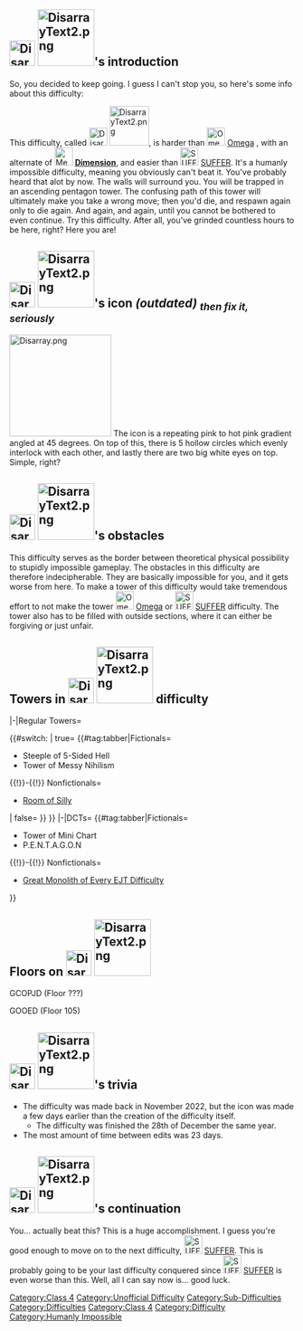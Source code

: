 {{DISPLAYTITLE:<span style="background:linear-gradient(45deg,#FF29D5,#FF0079,#FF29D5); -webkit-background-clip:text !important; -webkit-text-fill-color:transparent;">'''Disarray'''</span>}}{{Humanly Impossible}}
{{Quote (Better Version)|quote=So, I see you've made it to Class 4. You've even gotten to this difficulty. What amount of grass have you touched today? How long have you been trying?

All that just to be here on a difficulty.
That's my question for you. Anyway, you won't make it past here, you've made it too far anyway.
You wouldn't dare to keep moving on.
Alright, you may proceed, but be warned: You're not beating this difficulty.
'''''You have no purpose to be here.'''|quoter=[[File:DisarrayText2.png|100x100px]]}}
<div style="--theme-accent-color:-webkit-linear-gradient(-45deg,#BB1D9E,#CA0063,#BB1D9E)">{{NewDifficultyInfobox|title1=[[File:DisarrayText2.png|100x100px]]|image1=<gallery>
Disarray.png|Current
OldDisarrayDifficultyIcon.png|Old
</gallery>|caption1=You've made it very far, I have to admit, but now it's over.|class=4|type=Sub-Difficulty|previous=[[File:Omega akaTowerRushDifficulty.gif|32x32px]] [[w:c:jtohs-hardest-towers:Omega|Omega]]|altprevious=|next=[[File:SUFFER.png|32x32px]] [[SUFFER]]|altnext=|class_range=|difficulty_range=|decal_id=*Current: [https://create.roblox.com/store/asset/114832625566822/Disarray here]
*Old: [https://create.roblox.com/store/asset/11967923682/Disarray here]|main_difficulty=[[File:Omega akaTowerRushDifficulty.gif|32x32px]] [[w:c:jtohs-hardest-towers:Omega|Omega]]|sub_difficulty(ies)=|chain(s)=Possible D chain (there are so many words of distress that start with D)|official_music(s)=1842559618 - Hijacked (Roblox Audio)|creator(s)=Auserfromrobloxx|full_name=|short_name=Dis|alt_names=Dismay|original_class=|previous_class(es)=|original_type=|previous_type(s)=|original_main_difficulty=|previous_main_difficulty(ies)=|original_official_music=|previous_official_music(s)=|original_creator(s)=|previous_creator(s)=|original_name=|previous_name=|original_full_name=|previous_full_name(s)=|original_short_name=|previous_short_name(s)=|date_added=11/21/22|date_removed=|removal_reason=|revamp_date=|revival_date=|prior_previous=|prior_next=|previous_sub_difficulty(ies)=|hex_color=FF0079|rbg_color=255 0 121|cmyk_color=0, 100, 53, 0|hsv_color=332° ,100%, 100%|hsl_color=92, 100%, 50%|rgba_color=255, 0, 121, 1|rating=26.5|alt_previous=}}

==[[File:Disarray.png|45x45px]] [[File:DisarrayText2.png|100x100px]]'s introduction                                                        ==
So, you decided to keep going. I guess I can't stop you, so here's some info about this difficulty:

This difficulty, called [[File:Disarray.png|32x32px]] [[File:DisarrayText2.png|70x70px|link=Disarray]], is harder than [[File:Omega akaTowerRushDifficulty.gif|32x32px]] [[w:c:jtohs-hardest-towers:Omega|Omega]] , with an alternate of [[File:Me when new dimension icon.webp|frameless|32x32px]] '''[[Dimension]]''', and easier than [[File:SUFFER.png|32x32px]] [[SUFFER]]. It's a humanly impossible difficulty, meaning you obviously can't beat it. You've probably heard that alot by now. The walls will surround you. You will be trapped in an ascending pentagon tower. The confusing path of this tower will ultimately make you take a wrong move; then you'd die, and respawn again only to die again. And again, and again, until you cannot be bothered to even continue. Try this difficulty. After all, you've grinded countless hours to be here, right? Here you are!

==[[File:Disarray.png|45x45px]] [[File:DisarrayText2.png|100x100px]]'s icon ''(outdated) <sub>then fix it, seriously</sub>''==
[[File:Disarray.png|center|180x180px]]
The icon is a repeating pink to hot pink gradient angled at 45 degrees. On top of this, there is 5 hollow circles which evenly interlock with each other, and lastly there are two big white eyes on top. Simple, right?

==[[File:Disarray.png|45x45px]] [[File:DisarrayText2.png|100x100px]]'s obstacles==
This difficulty serves as the border between theoretical physical possibility to stupidly impossible gameplay. The obstacles in this difficulty are therefore indecipherable. They are basically impossible for you, and it gets worse from here. To make a tower of this difficulty would take tremendous effort to not make the tower [[File:Omega akaTowerRushDifficulty.gif|32x32px]] [[w:c:jtohs-hardest-towers:Omega|Omega]] or [[File:SUFFER.png|32x32px]] [[SUFFER]] difficulty. The tower also has to be filled with outside sections, where it can either be forgiving or just unfair.


{{ObstacleTableRevamp|JumpClimbableBase=15.9|Increment=0.00732}}
==Towers in [[File:Disarray.png|45x45px]] [[File:DisarrayText2.png|100x100px]] difficulty==
<tabber>
|-|Regular Towers= 

{{#switch: {{{subsections 1|true}}}
| true=
{{#tag:tabber|Fictionals=
*Steeple of 5-Sided Hell
*Tower of Messy Nihilism

{{!}}-{{!}}
Nonfictionals=
*[[Room of Silly]]

| false= 
}}
}}
|-|DCTs=
{{#tag:tabber|Fictionals=
*Tower of Mini Chart
*P.E.N.T.A.G.O.N

{{!}}-{{!}}
Nonfictionals=
*[[Great Monolith of Every EJT Difficulty]]

}}
</tabber>

== Floors on [[File:Disarray.png|45x45px]] [[File:DisarrayText2.png|100x100px]] ==
GCOPJD (Floor ???)

GOOED (Floor 105)

==[[File:Disarray.png|45x45px]] [[File:DisarrayText2.png|100x100px]]'s trivia==

*The difficulty was made back in November 2022, but the icon was made a few days earlier than the creation of the difficulty itself.  
**The difficulty was finished the 28th of December the same year.
*The most amount of time between edits was 23 days.

[[Category:Class 4]]

==[[File:Disarray.png|45x45px]] [[File:DisarrayText2.png|100x100px]]'s continuation==
You... actually beat this? This is a huge accomplishment. I guess you're good enough to move on to the next difficulty, [[File:SUFFER.png|32x32px]] [[SUFFER]]. This is probably going to be your last difficulty conquered since [[File:SUFFER.png|32x32px]] [[SUFFER]] is even worse than this. Well, all I can say now is... good luck.

{{DifficultiesNavbox}}
[[Category:Unofficial Difficulty]]
[[Category:Sub-Difficulties]]
[[Category:Difficulties]]
[[Category:Class 4]]
[[Category:Difficulty]]
[[Category:Humanly Impossible]]